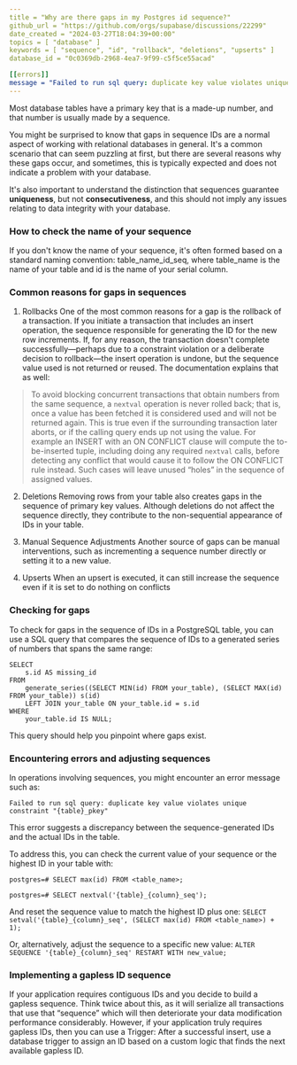 ```yaml
---
title = "Why are there gaps in my Postgres id sequence?"
github_url = "https://github.com/orgs/supabase/discussions/22299"
date_created = "2024-03-27T18:04:39+00:00"
topics = [ "database" ]
keywords = [ "sequence", "id", "rollback", "deletions", "upserts" ]
database_id = "0c0369db-2968-4ea7-9f99-c5f5ce55acad"

[[errors]]
message = "Failed to run sql query: duplicate key value violates unique constraint \"{table}_pkey\""
---
```


Most database tables have a primary key that is a made-up number, and that number is usually made by a sequence.

You might be surprised to know that gaps in sequence IDs are a normal aspect of working with relational databases in general. It's a common scenario that can seem puzzling at first, but there are several reasons why these gaps occur, and sometimes, this is typically expected and does not indicate a problem with your database.

It's also important to understand the distinction that sequences guarantee **uniqueness**, but not **consecutiveness**, and this should not imply any issues relating to data integrity with your database.

### How to check the name of your sequence

If you don't know the name of your sequence, it's often formed based on a standard naming convention: table_name_id_seq, where table_name is the name of your table and id is the name of your serial column.

### Common reasons for gaps in sequences

1. Rollbacks
   One of the most common reasons for a gap is the rollback of a transaction. If you initiate a transaction that includes an insert operation, the sequence responsible for generating the ID for the new row increments. If, for any reason, the transaction doesn't complete successfully—perhaps due to a constraint violation or a deliberate decision to rollback—the insert operation is undone, but the sequence value used is not returned or reused. The documentation explains that as well:

> To avoid blocking concurrent transactions that obtain numbers from the same sequence, a `nextval` operation is never rolled back; that is, once a value has been fetched it is considered used and will not be returned again. This is true even if the surrounding transaction later aborts, or if the calling query ends up not using the value. For example an INSERT with an ON CONFLICT clause will compute the to-be-inserted tuple, including doing any required `nextval` calls, before detecting any conflict that would cause it to follow the ON CONFLICT rule instead. Such cases will leave unused “holes” in the sequence of assigned values.

2. Deletions
   Removing rows from your table also creates gaps in the sequence of primary key values. Although deletions do not affect the sequence directly, they contribute to the non-sequential appearance of IDs in your table.

3. Manual Sequence Adjustments
   Another source of gaps can be manual interventions, such as incrementing a sequence number directly or setting it to a new value.

4. Upserts
   When an upsert is executed, it can still increase the sequence even if it is set to do nothing on conflicts

### Checking for gaps

To check for gaps in the sequence of IDs in a PostgreSQL table, you can use a SQL query that compares the sequence of IDs to a generated series of numbers that spans the same range:

```
SELECT
    s.id AS missing_id
FROM
    generate_series((SELECT MIN(id) FROM your_table), (SELECT MAX(id) FROM your_table)) s(id)
    LEFT JOIN your_table ON your_table.id = s.id
WHERE
    your_table.id IS NULL;
```

This query should help you pinpoint where gaps exist.

### Encountering errors and adjusting sequences

In operations involving sequences, you might encounter an error message such as:

`Failed to run sql query: duplicate key value violates unique constraint "{table}_pkey"`

This error suggests a discrepancy between the sequence-generated IDs and the actual IDs in the table.

To address this, you can check the current value of your sequence or the highest ID in your table with:

```
postgres=# SELECT max(id) FROM <table_name>;

postgres=# SELECT nextval('{table}_{column}_seq');
```

And reset the sequence value to match the highest ID plus one:
`SELECT setval('{table}_{column}_seq', (SELECT max(id) FROM <table_name>) + 1);`

Or, alternatively, adjust the sequence to a specific new value:
`ALTER SEQUENCE '{table}_{column}_seq' RESTART WITH new_value;`

### Implementing a gapless ID sequence

If your application requires contiguous IDs and you decide to build a gapless sequence. Think twice about this, as it will serialize all transactions that use that “sequence” which will then deteriorate your data modification performance considerably. However, if your application truly requires gapless IDs, then you can use a Trigger: After a successful insert, use a database trigger to assign an ID based on a custom logic that finds the next available gapless ID.
